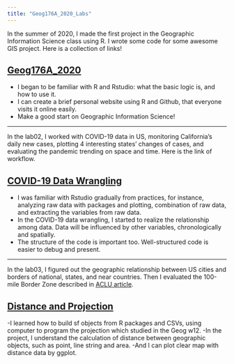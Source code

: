 ```yaml
---
title: "Geog176A_2020_Labs"
---
```



In the summer of 2020, I made the first project in the Geographic Information Science class using R. I wrote some code for some awesome GIS project. Here is a collection of links!

## [Geog176A_2020](https://needcola.github.io/index.html)

- I began to be familiar with R and Rstudio: what the basic logic is, and how to use it.
- I can create a brief personal website using R and Github, that everyone visits it online easily.
- Make a good start on Geographic Information Science! 

---


In the lab02, I worked with COVID-19 data in US, monitoring California's daily new cases, plotting 4 interesting states' changes of cases, and evaluating the pandemic trending on space and time. Here is the link of workflow.

## [COVID-19 Data Wrangling](https://needcola.github.io/geog176A-labs/lab-02.html)

- I was familiar with Rstudio gradually from practices, for instance, analyzing raw data with packages and plotting, combination of raw data, and extracting the variables from raw data.
- In the COVID-19 data wrangling, I started to realize the relationship among data. Data will be influenced by other variables, chronologically and spatially. 
- The structure of the code is important too. Well-structured code is easier to debug and present.

---

In the lab03, I figured out the geographic relationship between US cities and borders of national, states, and near countries. Then I evaluated the 100-mile Border Zone described in [ACLU article](https://www.aclu.org/other/constitution-100-mile-border-zone).

## [Distance and Projection](https://needcola.github.io/geog176A-labs/lab-03.html)

-I learned how to build sf objects from R packages and CSVs, using computer to program the projection which studied in the Geog w12.
-In the project, I understand the calculation of distance between geographic objects, such as point, line string and area.
-And I can plot clear map with distance data by ggplot.
